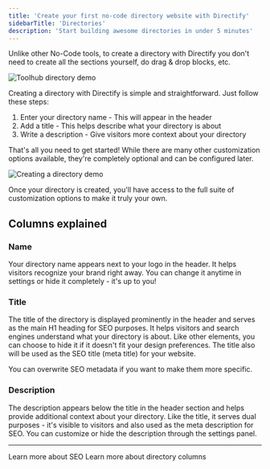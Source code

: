 ```yaml
---
title: 'Create your first no-code directory website with Directify'
sidebarTitle: 'Directories'
description: 'Start building awesome directories in under 5 minutes'
---
```


Unlike other No-Code tools, to create a directory with 
Directify you don't need to create all the sections yourself, 
do drag & drop blocks, etc.

<Frame>
  <img src="/images/toolhub.png" alt="Toolhub directory demo" />
</Frame>

Creating a directory with Directify is simple and straightforward. Just follow these steps:

1. Enter your directory name - This will appear in the header
2. Add a title - This helps describe what your directory is about
3. Write a description - Give visitors more context about your directory

That's all you need to get started! While there are many other customization options available, they're completely optional and can be configured later.

<Frame>
  <img src="/images/quickstart-demo.gif" alt="Creating a directory demo" />
</Frame>

Once your directory is created, you'll have access to the full suite of customization options to make it truly your own.

## Columns explained

### Name

Your directory name appears next to your logo in the header. It helps visitors recognize your brand right away. You can change it anytime in settings or hide it completely - it's up to you!

### Title

The title of the directory is displayed prominently in the header and serves as the main H1 heading for SEO purposes. It helps visitors and search engines understand what your directory is about. Like other elements, you can choose to hide it if it doesn't fit your design preferences.
The title also will be used as the SEO title (meta title) for your website. 

You can overwrite SEO metadata if you want to make them more specific.

### Description

The description appears below the title in the header section and helps provide additional context about your directory. Like the title, it serves dual purposes - it's visible to visitors and also used as the meta description for SEO. You can customize or hide the description through the settings panel.

---

<CardGroup cols={2}>
  <Card
    title="Learn more about SEO"
    icon="pen-to-square"
    href="https://mintlify.com/docs/quickstart"
  >
    Learn more about SEO
  </Card>
  <Card
    title="Learn more about directory columns"
    icon="list-ul"
    href="https://mintlify.com/docs/development"
  >
    Learn more about directory columns
  </Card>
</CardGroup>